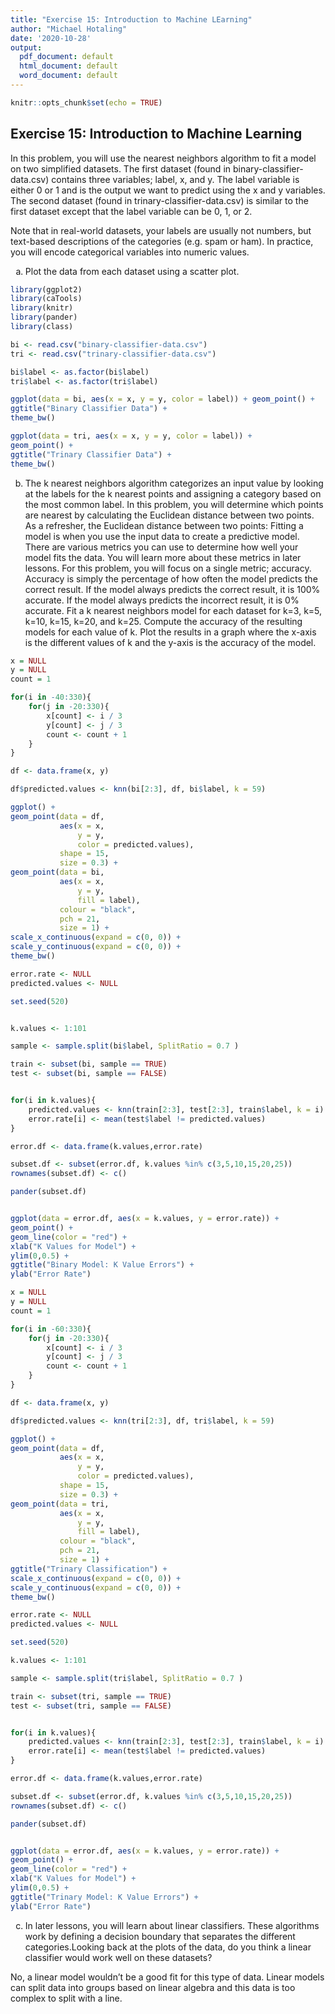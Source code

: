 ```yaml
---
title: "Exercise 15: Introduction to Machine LEarning"
author: "Michael Hotaling"
date: '2020-10-28'
output:
  pdf_document: default
  html_document: default
  word_document: default
---
```


```r
knitr::opts_chunk$set(echo = TRUE)
```

## Exercise 15: Introduction to Machine Learning

In this problem, you will use the nearest neighbors algorithm to fit a model on two simplified datasets. The first dataset (found in binary-classifier-data.csv) contains three variables; label, x, and y. The label variable is either 0 or 1 and is the output we want to predict using the x and y variables. The second dataset (found in trinary-classifier-data.csv) is similar to the first dataset except that the label variable can be 0, 1, or 2.

Note that in real-world datasets, your labels are usually not numbers, but text-based descriptions of the categories (e.g. spam or ham). In practice, you will encode categorical variables into numeric values.

a. Plot the data from each dataset using a scatter plot.

```r
library(ggplot2)
library(caTools)
library(knitr)
library(pander)
library(class)

bi <- read.csv("binary-classifier-data.csv")
tri <- read.csv("trinary-classifier-data.csv")

bi$label <- as.factor(bi$label)
tri$label <- as.factor(tri$label)

ggplot(data = bi, aes(x = x, y = y, color = label)) + geom_point() + 
ggtitle("Binary Classifier Data") + 
theme_bw()

ggplot(data = tri, aes(x = x, y = y, color = label)) +
geom_point() + 
ggtitle("Trinary Classifier Data") + 
theme_bw()

```


b. The k nearest neighbors algorithm categorizes an input value by looking at the labels for the k nearest points and assigning a category based on the most common label. In this problem, you will determine which points are nearest by calculating the Euclidean distance between two points. As a refresher, the Euclidean distance between two points: Fitting a model is when you use the input data to create a predictive model. There are various metrics you can use to determine how well your model fits the data. You will learn more about these metrics in later lessons. For this problem, you will focus on a single metric; accuracy. Accuracy is simply the percentage of how often the model predicts the correct result. If the model always predicts the correct result, it is 100% accurate. If the model always predicts the incorrect result, it is 0% accurate. Fit a k nearest neighbors model for each dataset for k=3, k=5, k=10, k=15, k=20, and k=25. Compute the accuracy of the resulting models for each value of k. Plot the results in a graph where the x-axis is the different values of k and the y-axis is the accuracy of the model.

```r
x = NULL
y = NULL
count = 1

for(i in -40:330){
    for(j in -20:330){
        x[count] <- i / 3
        y[count] <- j / 3
        count <- count + 1
    }
}

df <- data.frame(x, y)

df$predicted.values <- knn(bi[2:3], df, bi$label, k = 59)

ggplot() + 
geom_point(data = df, 
           aes(x = x, 
               y = y, 
               color = predicted.values),
           shape = 15, 
           size = 0.3) + 
geom_point(data = bi, 
           aes(x = x, 
               y = y, 
               fill = label), 
           colour = "black", 
           pch = 21, 
           size = 1) + 
scale_x_continuous(expand = c(0, 0)) +
scale_y_continuous(expand = c(0, 0)) +   
theme_bw()

error.rate <- NULL
predicted.values <- NULL

set.seed(520)


k.values <- 1:101

sample <- sample.split(bi$label, SplitRatio = 0.7 )

train <- subset(bi, sample == TRUE)
test <- subset(bi, sample == FALSE)


for(i in k.values){
    predicted.values <- knn(train[2:3], test[2:3], train$label, k = i)
    error.rate[i] <- mean(test$label != predicted.values)
}

error.df <- data.frame(k.values,error.rate)

subset.df <- subset(error.df, k.values %in% c(3,5,10,15,20,25))
rownames(subset.df) <- c()

pander(subset.df)


ggplot(data = error.df, aes(x = k.values, y = error.rate)) + 
geom_point() +
geom_line(color = "red") +
xlab("K Values for Model") + 
ylim(0,0.5) +
ggtitle("Binary Model: K Value Errors") +
ylab("Error Rate")

x = NULL
y = NULL
count = 1

for(i in -60:330){
    for(j in -20:330){
        x[count] <- i / 3
        y[count] <- j / 3
        count <- count + 1
    }
}

df <- data.frame(x, y)

df$predicted.values <- knn(tri[2:3], df, tri$label, k = 59)

ggplot() + 
geom_point(data = df, 
           aes(x = x, 
               y = y, 
               color = predicted.values), 
           shape = 15, 
           size = 0.3) + 
geom_point(data = tri, 
           aes(x = x, 
               y = y, 
               fill = label), 
           colour = "black", 
           pch = 21, 
           size = 1) + 
ggtitle("Trinary Classification") + 
scale_x_continuous(expand = c(0, 0)) +
scale_y_continuous(expand = c(0, 0)) +            
theme_bw()

error.rate <- NULL
predicted.values <- NULL

set.seed(520)

k.values <- 1:101

sample <- sample.split(tri$label, SplitRatio = 0.7 )

train <- subset(tri, sample == TRUE)
test <- subset(tri, sample == FALSE)


for(i in k.values){
    predicted.values <- knn(train[2:3], test[2:3], train$label, k = i)
    error.rate[i] <- mean(test$label != predicted.values)
}

error.df <- data.frame(k.values,error.rate)

subset.df <- subset(error.df, k.values %in% c(3,5,10,15,20,25))
rownames(subset.df) <- c()

pander(subset.df)


ggplot(data = error.df, aes(x = k.values, y = error.rate)) + 
geom_point() +
geom_line(color = "red") +
xlab("K Values for Model") + 
ylim(0,0.5) +
ggtitle("Trinary Model: K Value Errors") +
ylab("Error Rate")


```

c. In later lessons, you will learn about linear classifiers. These algorithms work by defining a decision boundary that separates the different categories.Looking back at the plots of the data, do you think a linear classifier would work well on these datasets?

No, a linear model wouldn't be a good fit for this type of data. Linear models can split data into groups based on linear algebra and this data is too complex to split with a line. 